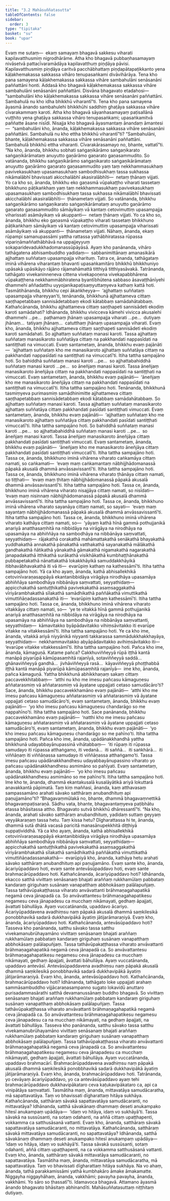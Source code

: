 ```yaml
---
title: "3.2 Mahāsuññatasutta"
tableOfContents: false
sidebar:
  order: 3
type: "tipitaka"
basket: "su"
book: "upar"
---
```



<DynamicBreadcrumb />

<Division number="185" book="upar" bookNo="11" page="151">

<Paragraph number="509" book="upar">
Evaṃ me sutaṃ—  ekaṃ samayaṃ bhagavā sakkesu viharati kapilavatthusmiṃ nigrodhārāme. Atha kho bhagavā pubbaṇhasamayaṃ nivāsetvā pattacīvaramādāya kapilavatthuṃ piṇḍāya pāvisi. Kapilavatthusmiṃ piṇḍāya caritvā pacchābhattaṃ piṇḍapātapaṭikkanto yena kāḷakhemakassa sakkassa vihāro tenupasaṅkami divāvihārāya. Tena kho pana samayena kāḷakhemakassa sakkassa vihāre sambahulāni senāsanāni paññattāni honti. Addasā kho bhagavā kāḷakhemakassa sakkassa vihāre sambahulāni senāsanāni paññattāni. Disvāna bhagavato etadahosi—  “sambahulāni kho kāḷakhemakassa sakkassa vihāre senāsanāni paññattāni. Sambahulā nu kho idha bhikkhū viharantī”ti.
</Paragraph>

</Division>
<Division number="186" book="upar" bookNo="11" page="152">

<Paragraph number="510" book="upar">
Tena kho pana samayena āyasmā ānando sambahulehi bhikkhūhi saddhiṃ ghaṭāya sakkassa vihāre cīvarakammaṃ karoti. Atha kho bhagavā sāyanhasamayaṃ paṭisallānā vuṭṭhito yena ghaṭāya sakkassa vihāro tenupasaṅkami; upasaṅkamitvā paññatte āsane nisīdi. Nisajja kho bhagavā āyasmantaṃ ānandaṃ āmantesi—  “sambahulāni kho, ānanda, kāḷakhemakassa sakkassa vihāre senāsanāni paññattāni. Sambahulā nu kho ettha bhikkhū viharantī”ti? “Sambahulāni, bhante, kāḷakhemakassa sakkassa vihāre senāsanāni paññattāni. Sambahulā bhikkhū ettha viharanti. Cīvarakārasamayo no, bhante, vattatī”ti.
</Paragraph>

<Paragraph number="511" book="upar">
“Na kho, ānanda, bhikkhu sobhati saṅgaṇikārāmo saṅgaṇikarato saṅgaṇikārāmataṃ anuyutto gaṇārāmo gaṇarato gaṇasammudito. So vatānanda, bhikkhu saṅgaṇikārāmo saṅgaṇikarato saṅgaṇikārāmataṃ anuyutto gaṇārāmo gaṇarato gaṇasammudito yaṃ taṃ nekkhammasukhaṃ pavivekasukhaṃ upasamasukhaṃ sambodhisukhaṃ tassa sukhassa nikāmalābhī bhavissati akicchalābhī akasiralābhīti—  netaṃ ṭhānaṃ vijjati. Yo ca kho so, ānanda, bhikkhu eko gaṇasmā vūpakaṭṭho viharati tassetaṃ bhikkhuno pāṭikaṅkhaṃ yaṃ taṃ nekkhammasukhaṃ pavivekasukhaṃ upasamasukhaṃ sambodhisukhaṃ tassa sukhassa nikāmalābhī bhavissati akicchalābhī akasiralābhīti—  ṭhānametaṃ vijjati.
</Paragraph>

<Paragraph number="512" book="upar">
So vatānanda, bhikkhu saṅgaṇikārāmo saṅgaṇikarato saṅgaṇikārāmataṃ anuyutto gaṇārāmo gaṇarato gaṇasammudito sāmāyikaṃ vā kantaṃ cetovimuttiṃ upasampajja viharissati asāmāyikaṃ vā akuppanti—  netaṃ ṭhānaṃ vijjati. Yo ca kho so, ānanda, bhikkhu eko gaṇasmā vūpakaṭṭho viharati tassetaṃ bhikkhuno pāṭikaṅkhaṃ sāmāyikaṃ vā kantaṃ cetovimuttiṃ upasampajja viharissati asāmāyikaṃ vā akuppanti—  ṭhānametaṃ vijjati.
</Paragraph>

<Paragraph number="513" book="upar">
Nāhaṃ, ānanda, ekaṃ rūpampi samanupassāmi yattha rattassa yathābhiratassa rūpassa vipariṇāmaññathābhāvā na uppajjeyyuṃ sokaparidevadukkhadomanassūpāyāsā.
</Paragraph>

</Division>
<Division number="187" book="upar" bookNo="11" page="153">

<Paragraph number="514" book="upar">
Ayaṃ kho panānanda, vihāro tathāgatena abhisambuddho yadidaṃ—  sabbanimittānaṃ amanasikārā ajjhattaṃ suññataṃ upasampajja viharituṃ. Tatra ce, ānanda, tathāgataṃ iminā vihārena viharantaṃ bhavanti upasaṅkamitāro bhikkhū bhikkhuniyo upāsakā upāsikāyo rājāno rājamahāmattā titthiyā titthiyasāvakā. Tatrānanda, tathāgato vivekaninneneva cittena vivekapoṇena vivekapabbhārena vūpakaṭṭhena nekkhammābhiratena byantībhūtena sabbaso āsavaṭṭhānīyehi dhammehi aññadatthu uyyojanikapaṭisaṃyuttaṃyeva kathaṃ kattā hoti. Tasmātihānanda, bhikkhu cepi ākaṅkheyya—  ‘ajjhattaṃ suññataṃ upasampajja vihareyyan’ti, tenānanda, bhikkhunā ajjhattameva cittaṃ saṇṭhapetabbaṃ sannisādetabbaṃ ekodi kātabbaṃ samādahātabbaṃ.
</Paragraph>

</Division>
<Division number="188" book="upar" bookNo="11" page="153">

<Paragraph number="515" book="upar">
Kathañcānanda, bhikkhu ajjhattameva cittaṃ saṇṭhapeti sannisādeti ekodiṃ karoti samādahati? Idhānanda, bhikkhu vivicceva kāmehi vivicca akusalehi dhammehi …pe…  paṭhamaṃ jhānaṃ upasampajja viharati …pe…  dutiyaṃ jhānaṃ…  tatiyaṃ jhānaṃ…  catutthaṃ jhānaṃ upasampajja viharati. Evaṃ kho, ānanda, bhikkhu ajjhattameva cittaṃ saṇṭhapeti sannisādeti ekodiṃ karoti samādahati. So ajjhattaṃ suññataṃ manasi karoti. Tassa ajjhattaṃ suññataṃ manasikaroto suññatāya cittaṃ na pakkhandati nappasīdati na santiṭṭhati na vimuccati. Evaṃ santametaṃ, ānanda, bhikkhu evaṃ pajānāti—  ‘ajjhattaṃ suññataṃ kho me manasikaroto ajjhattaṃ suññatāya cittaṃ na pakkhandati nappasīdati na santiṭṭhati na vimuccatī’ti. Itiha tattha sampajāno hoti. So bahiddhā suññataṃ manasi karoti …pe…  so ajjhattabahiddhā suññataṃ manasi karoti …pe…  so āneñjaṃ manasi karoti. Tassa āneñjaṃ manasikaroto āneñjāya cittaṃ na pakkhandati nappasīdati na santiṭṭhati na vimuccati. Evaṃ santametaṃ, ānanda, bhikkhu evaṃ pajānāti—  ‘āneñjaṃ kho me manasikaroto āneñjāya cittaṃ na pakkhandati nappasīdati na santiṭṭhati na vimuccatī’ti. Itiha tattha sampajāno hoti.
</Paragraph>

<Paragraph number="516" book="upar">
Tenānanda, bhikkhunā tasmiṃyeva purimasmiṃ samādhinimitte ajjhattameva cittaṃ saṇṭhapetabbaṃ sannisādetabbaṃ ekodi kātabbaṃ samādahātabbaṃ. So ajjhattaṃ suññataṃ manasi karoti. Tassa ajjhattaṃ suññataṃ manasikaroto ajjhattaṃ suññatāya cittaṃ pakkhandati pasīdati santiṭṭhati vimuccati. Evaṃ santametaṃ, ānanda, bhikkhu evaṃ pajānāti—  ‘ajjhattaṃ suññataṃ kho me manasikaroto ajjhattaṃ suññatāya cittaṃ pakkhandati pasīdati santiṭṭhati vimuccatī’ti. Itiha tattha sampajāno hoti. So bahiddhā suññataṃ manasi karoti …pe…  so ajjhattabahiddhā suññataṃ manasi karoti …pe…  so āneñjaṃ manasi karoti. Tassa āneñjaṃ manasikaroto āneñjāya cittaṃ pakkhandati pasīdati santiṭṭhati vimuccati. Evaṃ santametaṃ, ānanda, bhikkhu evaṃ pajānāti—  ‘āneñjaṃ kho me manasikaroto āneñjāya cittaṃ pakkhandati pasīdati santiṭṭhati vimuccatī’ti. Itiha tattha sampajāno hoti.
</Paragraph>

</Division>
<Division number="189" book="upar" bookNo="11" page="154">

<Paragraph number="517" book="upar">
Tassa ce, ānanda, bhikkhuno iminā vihārena viharato caṅkamāya cittaṃ namati, so caṅkamati—  ‘evaṃ maṃ caṅkamantaṃ nābhijjhādomanassā pāpakā akusalā dhammā anvāssavissantī’ti. Itiha tattha sampajāno hoti. Tassa ce, ānanda, bhikkhuno iminā vihārena viharato ṭhānāya cittaṃ namati, so tiṭṭhati—  ‘evaṃ maṃ ṭhitaṃ nābhijjhādomanassā pāpakā akusalā dhammā anvāssavissantī’ti. Itiha tattha sampajāno hoti. Tassa ce, ānanda, bhikkhuno iminā vihārena viharato nisajjāya cittaṃ namati, so nisīdati—  ‘evaṃ maṃ nisinnaṃ nābhijjhādomanassā pāpakā akusalā dhammā anvāssavissantī’ti. Itiha tattha sampajāno hoti. Tassa ce, ānanda, bhikkhuno iminā vihārena viharato sayanāya cittaṃ namati, so sayati—  ‘evaṃ maṃ sayantaṃ nābhijjhādomanassā pāpakā akusalā dhammā anvāssavissantī’ti. Itiha tattha sampajāno hoti.
</Paragraph>

<Paragraph number="518" book="upar">
Tassa ce, ānanda, bhikkhuno iminā vihārena viharato kathāya cittaṃ namati, so—  ‘yāyaṃ kathā hīnā gammā pothujjanikā anariyā anatthasaṃhitā na nibbidāya na virāgāya na nirodhāya na upasamāya na abhiññāya na sambodhāya na nibbānāya saṃvattati, seyyathidaṃ—  rājakathā corakathā mahāmattakathā senākathā bhayakathā yuddhakathā annakathā pānakathā vatthakathā sayanakathā mālākathā gandhakathā ñātikathā yānakathā gāmakathā nigamakathā nagarakathā janapadakathā itthikathā surākathā visikhākathā kumbhaṭṭhānakathā pubbapetakathā nānattakathā lokakkhāyikā samuddakkhāyikā itibhavābhavakathā iti vā iti—  evarūpiṃ kathaṃ na kathessāmī’ti. Itiha tattha sampajāno hoti. Yā ca kho ayaṃ, ānanda, kathā abhisallekhikā cetovinīvaraṇasappāyā ekantanibbidāya virāgāya nirodhāya upasamāya abhiññāya sambodhāya nibbānāya saṃvattati, seyyathidaṃ—  appicchakathā santuṭṭhikathā pavivekakathā asaṃsaggakathā vīriyārambhakathā sīlakathā samādhikathā paññākathā vimuttikathā vimuttiñāṇadassanakathā iti—  ‘evarūpiṃ kathaṃ kathessāmī’ti. Itiha tattha sampajāno hoti.
</Paragraph>

<Paragraph number="519" book="upar">
Tassa ce, ānanda, bhikkhuno iminā vihārena viharato vitakkāya cittaṃ namati, so—  ‘ye te vitakkā hīnā gammā pothujjanikā anariyā anatthasaṃhitā na nibbidāya na virāgāya na nirodhāya na upasamāya na abhiññāya na sambodhāya na nibbānāya saṃvattanti, seyyathidaṃ—  kāmavitakko byāpādavitakko vihiṃsāvitakko iti evarūpe vitakke na vitakkessāmī’ti. Itiha tattha sampajāno hoti. Ye ca kho ime, ānanda, vitakkā ariyā niyyānikā niyyanti takkarassa sammādukkhakkhayāya, seyyathidaṃ—  nekkhammavitakko abyāpādavitakko avihiṃsāvitakko iti—  ‘evarūpe vitakke vitakkessāmī’ti. Itiha tattha sampajāno hoti.
</Paragraph>

</Division>
<Division number="190" book="upar" bookNo="11" page="155">

<Paragraph number="520" book="upar">
Pañca kho ime, ānanda, kāmaguṇā. Katame pañca? Cakkhuviññeyyā rūpā iṭṭhā kantā manāpā piyarūpā kāmūpasaṃhitā rajanīyā, sotaviññeyyā saddā…  ghānaviññeyyā gandhā…  jivhāviññeyyā rasā…  kāyaviññeyyā phoṭṭhabbā iṭṭhā kantā manāpā piyarūpā kāmūpasaṃhitā rajanīyā—  ime kho, ānanda, pañca kāmaguṇā. Yattha bhikkhunā abhikkhaṇaṃ sakaṃ cittaṃ paccavekkhitabbaṃ—  ‘atthi nu kho me imesu pañcasu kāmaguṇesu aññatarasmiṃ vā aññatarasmiṃ vā āyatane uppajjati cetaso samudācāro’ti? Sace, ānanda, bhikkhu paccavekkhamāno evaṃ pajānāti—  ‘atthi kho me imesu pañcasu kāmaguṇesu aññatarasmiṃ vā aññatarasmiṃ vā āyatane uppajjati cetaso samudācāro’ti, evaṃ santametaṃ, ānanda, bhikkhu evaṃ pajānāti—  ‘yo kho imesu pañcasu kāmaguṇesu chandarāgo so me nappahīno’ti. Itiha tattha sampajāno hoti. Sace panānanda, bhikkhu paccavekkhamāno evaṃ pajānāti—  ‘natthi kho me imesu pañcasu kāmaguṇesu aññatarasmiṃ vā aññatarasmiṃ vā āyatane uppajjati cetaso samudācāro’ti, evaṃ santametaṃ, ānanda, bhikkhu evaṃ pajānāti—  ‘yo kho imesu pañcasu kāmaguṇesu chandarāgo so me pahīno’ti. Itiha tattha sampajāno hoti.
</Paragraph>

</Division>
<Division number="191" book="upar" bookNo="11" page="156">

<Paragraph number="521" book="upar">
Pañca kho ime, ānanda, upādānakkhandhā yattha bhikkhunā udayabbayānupassinā vihātabbaṃ—  ‘iti rūpaṃ iti rūpassa samudayo iti rūpassa atthaṅgamo, iti vedanā…  iti saññā…  iti saṅkhārā…  iti viññāṇaṃ iti viññāṇassa samudayo iti viññāṇassa atthaṅgamo’ti. Tassa imesu pañcasu upādānakkhandhesu udayabbayānupassino viharato yo pañcasu upādānakkhandhesu asmimāno so pahīyati. Evaṃ santametaṃ, ānanda, bhikkhu evaṃ pajānāti—  ‘yo kho imesu pañcasu upādānakkhandhesu asmimāno so me pahīno’ti. Itiha tattha sampajāno hoti. Ime kho te, ānanda, dhammā ekantakusalā kusalāyātikā ariyā lokuttarā anavakkantā pāpimatā. Taṃ kiṃ maññasi, ānanda, kaṃ atthavasaṃ sampassamāno arahati sāvako satthāraṃ anubandhituṃ api paṇujjamāno”ti? “Bhagavaṃmūlakā no, bhante, dhammā bhagavaṃnettikā bhagavaṃpaṭisaraṇā. Sādhu vata, bhante, bhagavantaṃyeva paṭibhātu etassa bhāsitassa attho. Bhagavato sutvā bhikkhū dhāressantī”ti.
</Paragraph>

</Division>
<Division number="192" book="upar" bookNo="11" page="157">

<Paragraph number="522" book="upar">
“Na kho, ānanda, arahati sāvako satthāraṃ anubandhituṃ, yadidaṃ suttaṃ geyyaṃ veyyākaraṇaṃ tassa hetu. Taṃ kissa hetu? Dīgharattassa hi te, ānanda, dhammā sutā dhātā vacasā paricitā manasānupekkhitā diṭṭhiyā suppaṭividdhā. Yā ca kho ayaṃ, ānanda, kathā abhisallekhikā cetovinīvaraṇasappāyā ekantanibbidāya virāgāya nirodhāya upasamāya abhiññāya sambodhāya nibbānāya saṃvattati, seyyathidaṃ—  appicchakathā santuṭṭhikathā pavivekakathā asaṃsaggakathā vīriyārambhakathā sīlakathā samādhikathā paññākathā vimuttikathā vimuttiñāṇadassanakathā—  evarūpiyā kho, ānanda, kathāya hetu arahati sāvako satthāraṃ anubandhituṃ api paṇujjamāno.
</Paragraph>

<Paragraph number="523" book="upar">
Evaṃ sante kho, ānanda, ācariyūpaddavo hoti, evaṃ sante antevāsūpaddavo hoti, evaṃ sante brahmacārūpaddavo hoti.
</Paragraph>

</Division>
<Division number="193" book="upar" bookNo="11" page="157">

<Paragraph number="524" book="upar">
Kathañcānanda, ācariyūpaddavo hoti? Idhānanda, ekacco satthā vivittaṃ senāsanaṃ bhajati araññaṃ rukkhamūlaṃ pabbataṃ kandaraṃ giriguhaṃ susānaṃ vanapatthaṃ abbhokāsaṃ palālapuñjaṃ. Tassa tathāvūpakaṭṭhassa viharato anvāvattanti brāhmaṇagahapatikā negamā ceva jānapadā ca. So anvāvattantesu brāhmaṇagahapatikesu negamesu ceva jānapadesu ca mucchaṃ nikāmayati, gedhaṃ āpajjati, āvattati bāhullāya. Ayaṃ vuccatānanda, upaddavo ācariyo. Ācariyūpaddavena avadhiṃsu naṃ pāpakā akusalā dhammā saṃkilesikā ponobbhavikā sadarā dukkhavipākā āyatiṃ jātijarāmaraṇiyā. Evaṃ kho, ānanda, ācariyūpaddavo hoti.
</Paragraph>

</Division>
<Division number="194" book="upar" bookNo="11" page="157">

<Paragraph number="525" book="upar">
Kathañcānanda, antevāsūpaddavo hoti? Tasseva kho panānanda, satthu sāvako tassa satthu vivekamanubrūhayamāno vivittaṃ senāsanaṃ bhajati araññaṃ rukkhamūlaṃ pabbataṃ kandaraṃ giriguhaṃ susānaṃ vanapatthaṃ abbhokāsaṃ palālapuñjaṃ. Tassa tathāvūpakaṭṭhassa viharato anvāvattanti brāhmaṇagahapatikā negamā ceva jānapadā ca. So anvāvattantesu brāhmaṇagahapatikesu negamesu ceva jānapadesu ca mucchaṃ nikāmayati, gedhaṃ āpajjati, āvattati bāhullāya. Ayaṃ vuccatānanda, upaddavo antevāsī. Antevāsūpaddavena avadhiṃsu naṃ pāpakā akusalā dhammā saṃkilesikā ponobbhavikā sadarā dukkhavipākā āyatiṃ jātijarāmaraṇiyā. Evaṃ kho, ānanda, antevāsūpaddavo hoti.
</Paragraph>

</Division>
<Division number="195" book="upar" bookNo="11" page="158">

<Paragraph number="526" book="upar">
Kathañcānanda, brahmacārūpaddavo hoti? Idhānanda, tathāgato loke uppajjati arahaṃ sammāsambuddho vijjācaraṇasampanno sugato lokavidū anuttaro purisadammasārathi satthā devamanussānaṃ buddho bhagavā. So vivittaṃ senāsanaṃ bhajati araññaṃ rukkhamūlaṃ pabbataṃ kandaraṃ giriguhaṃ susānaṃ vanapatthaṃ abbhokāsaṃ palālapuñjaṃ. Tassa tathāvūpakaṭṭhassa viharato anvāvattanti brāhmaṇagahapatikā negamā ceva jānapadā ca. So anvāvattantesu brāhmaṇagahapatikesu negamesu ceva jānapadesu ca na mucchaṃ nikāmayati, na gedhaṃ āpajjati, na āvattati bāhullāya. Tasseva kho panānanda, satthu sāvako tassa satthu vivekamanubrūhayamāno vivittaṃ senāsanaṃ bhajati araññaṃ rukkhamūlaṃ pabbataṃ kandaraṃ giriguhaṃ susānaṃ vanapatthaṃ abbhokāsaṃ palālapuñjaṃ. Tassa tathāvūpakaṭṭhassa viharato anvāvattanti brāhmaṇagahapatikā negamā ceva jānapadā ca. So anvāvattantesu brāhmaṇagahapatikesu negamesu ceva jānapadesu ca mucchaṃ nikāmayati, gedhaṃ āpajjati, āvattati bāhullāya. Ayaṃ vuccatānanda, upaddavo brahmacārī. Brahmacārūpaddavena avadhiṃsu naṃ pāpakā akusalā dhammā saṃkilesikā ponobbhavikā sadarā dukkhavipākā āyatiṃ jātijarāmaraṇiyā. Evaṃ kho, ānanda, brahmacārūpaddavo hoti.
</Paragraph>

<Paragraph number="527" book="upar">
Tatrānanda, yo cevāyaṃ ācariyūpaddavo, yo ca antevāsūpaddavo ayaṃ tehi brahmacārūpaddavo dukkhavipākataro ceva kaṭukavipākataro ca, api ca vinipātāya saṃvattati.
</Paragraph>

</Division>
<Division number="196" book="upar" bookNo="11" page="158">

<Paragraph number="528" book="upar">
Tasmātiha maṃ, ānanda, mittavatāya samudācaratha, mā sapattavatāya. Taṃ vo bhavissati dīgharattaṃ hitāya sukhāya.
</Paragraph>

<Paragraph number="529" book="upar">
Kathañcānanda, satthāraṃ sāvakā sapattavatāya samudācaranti, no mittavatāya? Idhānanda, satthā sāvakānaṃ dhammaṃ deseti anukampako hitesī anukampaṃ upādāya—  ‘idaṃ vo hitāya, idaṃ vo sukhāyā’ti. Tassa sāvakā na sussūsanti, na sotaṃ odahanti, na aññā cittaṃ upaṭṭhapenti, vokkamma ca satthusāsanā vattanti. Evaṃ kho, ānanda, satthāraṃ sāvakā sapattavatāya samudācaranti, no mittavatāya.
</Paragraph>

<Paragraph number="530" book="upar">
Kathañcānanda, satthāraṃ sāvakā mittavatāya samudācaranti, no sapattavatāya? Idhānanda, satthā sāvakānaṃ dhammaṃ deseti anukampako hitesī anukampaṃ upādāya—  ‘idaṃ vo hitāya, idaṃ vo sukhāyā’ti. Tassa sāvakā sussūsanti, sotaṃ odahanti, aññā cittaṃ upaṭṭhapenti, na ca vokkamma satthusāsanā vattanti. Evaṃ kho, ānanda, satthāraṃ sāvakā mittavatāya samudācaranti, no sapattavatāya.
</Paragraph>

<Paragraph number="531" book="upar">
Tasmātiha maṃ, ānanda, mittavatāya samudācaratha, mā sapattavatāya. Taṃ vo bhavissati dīgharattaṃ hitāya sukhāya. Na vo ahaṃ, ānanda, tathā parakkamissāmi yathā kumbhakāro āmake āmakamatte. Niggayha niggayhāhaṃ, ānanda, vakkhāmi; pavayha pavayha, ānanda, vakkhāmi. Yo sāro so ṭhassatī”ti.
</Paragraph>

<Paragraph number="532" book="upar">
Idamavoca bhagavā. Attamano āyasmā ānando bhagavato bhāsitaṃ abhinandīti.

</Paragraph>
</Division>

<Paragraph number="533" type="center" book="upar">
Mahāsuññatasuttaṃ niṭṭhitaṃ dutiyaṃ.
</Paragraph>